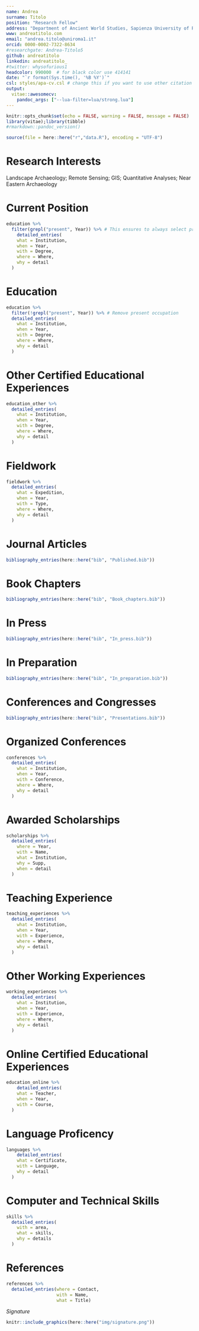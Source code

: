 ```yaml
---
name: Andrea
surname: Titolo
position: "Research Fellow"
address: "Department of Ancient World Studies, Sapienza University of Rome"
www: andreatitolo.com
email: "andrea.titolo@uniroma1.it"
orcid: 0000-0002-7322-8634
#researchgate: Andrea-Titolo5
github: andreatitolo
linkedin: andreatitolo_
#twitter: whysofurious1
headcolor: 990000  # for black color use 414141 
date: "`r format(Sys.time(), '%B %Y')`"
csl: styles/apa-cv.csl # change this if you want to use other citation styles
output: 
  vitae::awesomecv:
    pandoc_args: ["--lua-filter=lua/strong.lua"] 
---
```


```r
knitr::opts_chunk$set(echo = FALSE, warning = FALSE, message = FALSE)
library(vitae);library(tibble)
#rmarkdown::pandoc_version()

source(file = here::here("r","data.R"), encoding = "UTF-8")
```

# Research Interests

Landscape Archaeology; Remote Sensing; GIS; Quantitative Analyses; Near Eastern Archaeology

# Current Position
```r
education %>% 
  filter(grepl("present", Year)) %>% # This ensures to always select present occupations
    detailed_entries(
    what = Institution,
    when = Year,
    with = Degree,
    where = Where,
    why = detail
  )
```


# Education

```r
education %>%
  filter(!grepl("present", Year)) %>% # Remove present occupation
  detailed_entries(
    what = Institution,
    when = Year,
    with = Degree,
    where = Where,
    why = detail
  )
```

# Other Certified Educational Experiences

```r
education_other %>%
  detailed_entries(
    what = Institution,
    when = Year,
    with = Degree,
    where = Where,
    why = detail
  )

```


\pagebreak 

# Fieldwork
```r
fieldwork %>% 
  detailed_entries(
    what = Expedition,
    when = Year,
    with = Type,
    where = Where,
    why = detail
  )
```


# Journal Articles

```r
bibliography_entries(here::here("bib", "Published.bib"))
```

# Book Chapters

```r
bibliography_entries(here::here("bib", "Book_chapters.bib"))
```

# In Press 

```r
bibliography_entries(here::here("bib", "In_press.bib"))
```

# In Preparation 

```r
bibliography_entries(here::here("bib", "In_preparation.bib"))
```

# Conferences and Congresses

```r
bibliography_entries(here::here("bib", "Presentations.bib"))
```

# Organized Conferences

```r
conferences %>% 
  detailed_entries(
    what = Institution,
    when = Year,
    with = Conference,
    where = Where,
    why = detail
  )
```


# Awarded Scholarships

```r
scholarships %>% 
  detailed_entries(
    where = Year,
    with = Name, 
    what = Institution,
    why = Supp,
    when = detail
  ) 
```

# Teaching Experience

```r
teaching_experiences %>% 
  detailed_entries(
    what = Institution,
    when = Year,
    with = Experience,
    where = Where,
    why = detail
  )
```

# Other Working Experiences
```r
working_experiences %>% 
  detailed_entries(
    what = Institution,
    when = Year,
    with = Experience,
    where = Where,
    why = detail
  )
```

# Online Certified Educational Experiences

```r
education_online %>% 
    detailed_entries(
    what = Teacher,
    when = Year,
    with = Course,
  )

```

# Language Proficency

```r
languages %>% 
    detailed_entries(
    what = Certificate,
    with = Language,
    why = detail
  )
```

# Computer and Technical Skills

```r
skills %>%
  detailed_entries(
    with = area,
    what = skills,
    why = details
  )
```


# References

```r
references %>%
  detailed_entries(where = Contact,
                   with = Name,
                   what = Title) 
```

\vspace*{\fill}
*Signature*
```r
knitr::include_graphics(here::here("img/signature.png"))
```

